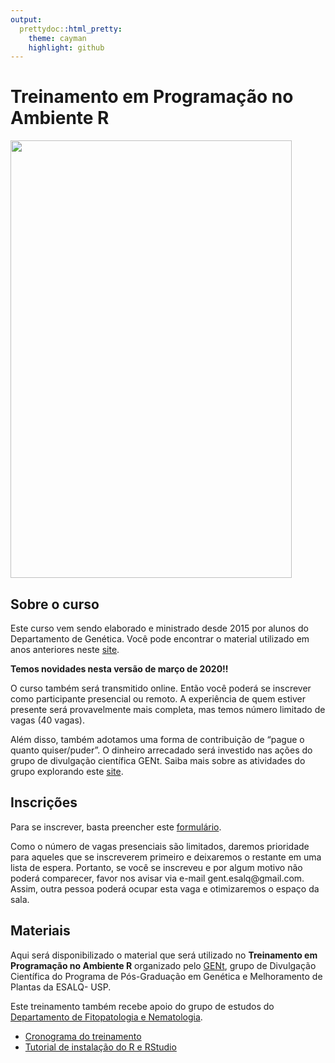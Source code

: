 ```yaml
---
output:
  prettydoc::html_pretty:
    theme: cayman
    highlight: github
---
```


# Treinamento em Programação no Ambiente R

<img src="folder.jpeg" alt="" width="450" height="700">


## Sobre o curso

Este curso vem sendo elaborado e ministrado desde 2015 por alunos do Departamento de Genética. Você pode encontrar o material utilizado em anos anteriores neste [site](http://cristianetaniguti.github.io/Workshop_genetica_esalq/). 

**Temos novidades nesta versão de março de 2020!! **

O curso também será transmitido online. Então você poderá se inscrever como participante presencial ou remoto. A experiência de quem estiver presente será provavelmente mais completa, mas temos número limitado de vagas (40 vagas).

Além disso, também adotamos uma forma de contribuição de "pague o quanto quiser/puder". O dinheiro arrecadado será investido nas ações do grupo de divulgação científica GENt. Saiba mais sobre as atividades do grupo explorando este [site](https://gent-esalq.github.io/).

## Inscrições

Para se inscrever, basta preencher este [formulário](https://forms.gle/kydiaKPwtBuu6XKU7).

Como o número de vagas presenciais são limitados, daremos prioridade para aqueles que se inscreverem primeiro e deixaremos o restante em uma lista de espera. Portanto, se você se inscreveu e por algum motivo não poderá comparecer, favor nos avisar via e-mail gent.esalq@gmail.com. Assim, outra pessoa poderá ocupar esta vaga e otimizaremos o espaço da sala.

## Materiais

Aqui será disponibilizado o material que será utilizado no **Treinamento em Programação no Ambiente R** organizado pelo [GENt](https://gent-esalq.github.io/), grupo de Divulgação Científica do Programa de Pós-Graduação em Genética e Melhoramento de Plantas da ESALQ- USP.

Este treinamento também recebe apoio do grupo de estudos do [Departamento de Fitopatologia e Nematologia](http://www.lfn.esalq.usp.br/).

* [Cronograma do treinamento](cronograma.html)
* [Tutorial de instalação do R e RStudio](Tutorial_instalacao.html)
